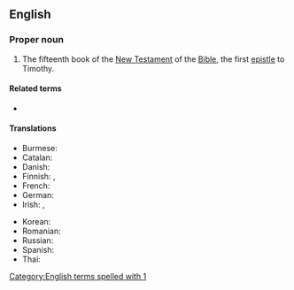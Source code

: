 ==English==

===Proper noun===
{{en-proper noun}}

{{book of the Bible|Timothy}}
# {{lb|en|biblical}} The fifteenth book of the [[New Testament]] of the [[Bible]], the first [[epistle]] to Timothy.
#: {{syn|en|1 Tim.|q1=abbreviation}}

====Related terms====
* {{l|en|2 Timothy}}

====Translations====
{{trans-top|book of the New Testament}}
* Burmese: {{t|my|တိမောသေ​ဩဝါဒစာ​ပဋ္ဌမစောင်}}
* Catalan: {{t|ca|1 Timoteu}}
* Danish: {{t|da|Første Timotheusbrev|n}}
* Finnish: {{t|fi|Ensimmäinen kirje Timoteukselle}}, {{t|fi|1. Tim.}}
* French: {{t|fr|1 Timothée}}
* German: {{t|de|1. Timotheus}}
* Irish: {{t|ga|Céad Litir Naomh Pól chuig Tiomóid|f}}, {{t|ga|1 Tiomóid|m}}
{{trans-mid}}
* Korean: {{t|ko|디모데전서|tr=Dimodae jeonseo}} {{qualifier|Protestant}}
* Romanian: {{t|ro|1 Timotei}}
* Russian: {{t|ru|Пе́рвое посла́ние к Тимофе́ю|n}}
* Spanish: {{t|es|1 Timoteo|m}}
* Thai: {{t|th|๑ ทิโมธี}}
{{trans-bottom}}

[[Category:English terms spelled with 1]]